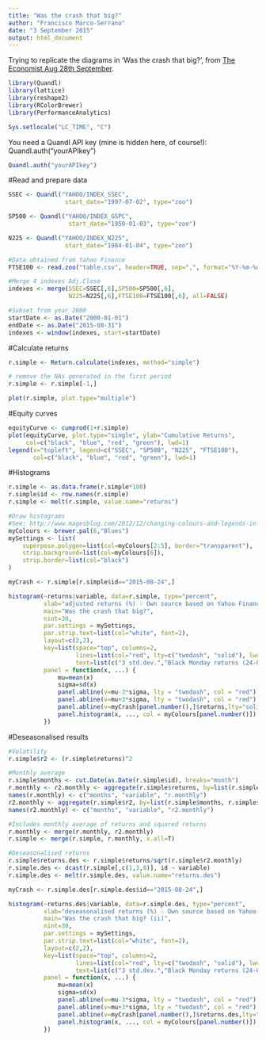 ```yaml
---
title: "Was the crash that big?"
author: "Francisco Marco-Serrano"
date: "3 September 2015"
output: html_document
---
```


Trying to replicate the diagrams in 'Was the crash that big?', from [The Economist Aug 28th September](http://www.economist.com/blogs/freeexchange/2015/08/chinas-stockmarket-0).


```r

library(Quandl)
library(lattice)
library(reshape2)
library(RColorBrewer)
library(PerformanceAnalytics)

Sys.setlocale("LC_TIME", "C")

```

You need a Quandl API key (mine is hidden here, of course!): Quandl.auth("yourAPIkey")

```r

Quandl.auth("yourAPIkey")

```

#Read and prepare data

```r

SSEC <- Quandl("YAHOO/INDEX_SSEC",
                start_date="1997-07-02", type="zoo")

SP500 <- Quandl("YAHOO/INDEX_GSPC",
                 start_date="1950-01-03", type="zoo")

N225 <- Quandl("YAHOO/INDEX_N225",
                start_date="1984-01-04", type="zoo")

#Data obtained from Yahoo Finance
FTSE100 <- read.zoo("table.csv", header=TRUE, sep=",", format="%Y-%m-%d")

#Merge 4 indexes Adj.Close
indexes <- merge(SSEC=SSEC[,6],SP500=SP500[,6],
                 N225=N225[,6],FTSE100=FTSE100[,6], all=FALSE)

#Subset from year 2000
startDate <- as.Date("2000-01-01")
endDate <- as.Date("2015-08-31")
indexes <- window(indexes, start=startDate)

```

#Calculate returns

```r

r.simple <- Return.calculate(indexes, method="simple")

# remove the NAs generated in the first period
r.simple <- r.simple[-1,]

plot(r.simple, plot.type="multiple")

```

#Equity curves

```r

equityCurve <- cumprod(1+r.simple)
plot(equityCurve, plot.type="single", ylab="Cumulative Returns",
     col=c("black", "blue", "red", "green"), lwd=1)
legend(x="topleft", legend=c("SSEC", "SP500", "N225", "FTSE100"),
       col=c("black", "blue", "red", "green"), lwd=1)

```

#Histograms

```r

r.simple <- as.data.frame(r.simple*100)
r.simple$id <- row.names(r.simple)
r.simple <- melt(r.simple, value.name="returns")

#Draw histograms
#See: http://www.magesblog.com/2012/12/changing-colours-and-legends-in-lattice.html
myColours <- brewer.pal(6,"Blues")
mySettings <- list(
    superpose.polygon=list(col=myColours[2:5], border="transparent"),
    strip.background=list(col=myColours[6]),
    strip.border=list(col="black")
)

myCrash <- r.simple[r.simple$id=="2015-08-24",]

histogram(~returns|variable, data=r.simple, type="percent",
          xlab="adjusted returns (%) - Own source based on Yahoo Finance data from 04-01-2000",
          main="Was the crash that big?",
          nint=30,
          par.settings = mySettings,
          par.strip.text=list(col="white", font=2),
          layout=c(2,2),
          key=list(space="top", columns=2,
                   lines=list(col="red", lty=c("twodash", "solid"), lwd=1),
                   text=list(c("3 std.dev.","Black Monday returns (24-08-2015)"))),
          panel = function(x, ...) {
              mu=mean(x)
              sigma=sd(x)
              panel.abline(v=mu-3*sigma, lty = "twodash", col = "red")
              panel.abline(v=mu+3*sigma, lty = "twodash", col = "red")
              panel.abline(v=myCrash[panel.number(),]$returns,lty="solid",col="red")
              panel.histogram(x, ..., col = myColours[panel.number()])
          })

```

#Deseasonalised results

```r

#Volatility
r.simple$r2 <- (r.simple$returns)^2

#Monthly average
r.simple$months <- cut.Date(as.Date(r.simple$id), breaks="month")
r.monthly <- r2.monthly <- aggregate(r.simple$returns, by=list(r.simple$months, r.simple$variable), mean)
names(r.monthly) <- c("months", "variable", "r.monthly")
r2.monthly <- aggregate(r.simple$r2, by=list(r.simple$months, r.simple$variable), mean)
names(r2.monthly) <- c("months", "variable", "r2.monthly")

#Includes monthly average of returns and squared returns
r.monthly <- merge(r.monthly, r2.monthly)
r.simple <- merge(r.simple, r.monthly, x.all=T)

#Deseasonalised returns
r.simple$returns.des <- r.simple$returns/sqrt(r.simple$r2.monthly)
r.simple.des <- dcast(r.simple[,c(1,3,8)], id ~ variable)
r.simple.des <- melt(r.simple.des, value.name="returns.des")

myCrash <- r.simple.des[r.simple.des$id=="2015-08-24",]

histogram(~returns.des|variable, data=r.simple.des, type="percent",
          xlab="deseasonalised returns (%) - Own source based on Yahoo Finance data from 04-01-2000\n*Deseasonalised using square root of monthly average squared returns.",
          main="Was the crash that big? (ii)",
          nint=30,
          par.settings = mySettings,
          par.strip.text=list(col="white", font=2),
          layout=c(2,2),
          key=list(space="top", columns=2,
                   lines=list(col="red", lty=c("twodash", "solid"), lwd=1),
                   text=list(c("3 std.dev.","Black Monday returns (24-08-2015)"))),
          panel = function(x, ...) {
              mu=mean(x)
              sigma=sd(x)
              panel.abline(v=mu-3*sigma, lty = "twodash", col = "red")
              panel.abline(v=mu+3*sigma, lty = "twodash", col = "red")
              panel.abline(v=myCrash[panel.number(),]$returns.des,lty="solid",col="red")
              panel.histogram(x, ..., col = myColours[panel.number()])
          })

```
